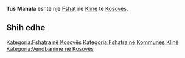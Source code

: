 {{Fshat në Kosovës
 | Emri                = Tuš Mahala
| srp_N_name = Tuš Mahala
| srp_N_FULL_NAME_RO = Tuš Mahala
| srp_N_FULL_NAME_ND_RO = Tus Mahala
| srp_N_SORT_NAME_RG = TUSMAHALA
| srp_N_FULL_NAME_RG = Tuš Mahala
| srp_N_FULL_NAME_ND_RG = Tus Mahala

 | Emri (Rasa dhanore) = 
 | Figura              = 
 | Shteti              = Kosovo
 | Komuna              = Klinë
 | Kodi postar         = 
 | Sipërfaqja          = 

 | Popullsia           = 

 | Regj. i popullsisë  = 
 | Dend. e popullsisë  = 
 | Faqja zyrtare       = 
 <!--- Koordinatat ----> 
 | Gjerësia            = 42.266667
 | Gjatësia            = 21.203056
 | Lartësia            = 
}}
'''Tuš Mahala''' është një [[Fshat]] në [[Klinë]] të [[Kosovës]].

<!-- == Gjeografia == -->
<!-- == Historia == -->
<!-- == Demografia == -->
== Shih edhe ==
{{Komuna Klinë}}
{{Kosovo-Administrata-Cung}}

[[Kategoria:Fshatra në Kosovës]]
[[Kategoria:Fshatra në Kommunes Klinë]]
[[Kategoria:Vendbanime në Kosovës]]